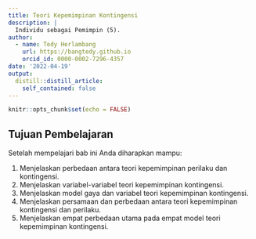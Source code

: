 ```yaml
---
title: Teori Kepemimpinan Kontingensi
description: |
  Individu sebagai Pemimpin (5).
author: 
  - name: Tedy Herlambang
    url: https://bangtedy.github.io
    orcid_id: 0000-0002-7296-4357
date: '2022-04-19'
output:
  distill::distill_article:
    self_contained: false
---
```


```r
knitr::opts_chunk$set(echo = FALSE)
```

## Tujuan Pembelajaran

Setelah mempelajari bab ini Anda diharapkan mampu:

1. Menjelaskan perbedaan antara teori kepemimpinan perilaku dan kontingensi. 
2. Menjelaskan variabel-variabel teori kepemimpinan kontingensi.
3. Menjelaskan model gaya dan variabel teori kepemimpinan kontingensi. 
4. Menjelaskan persamaan dan perbedaan antara teori kepemimpinan kontingensi dan perilaku.
5. Menjelaskan empat perbedaan utama pada empat model teori kepemimpinan kontingensi. 
